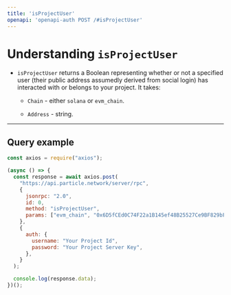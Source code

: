 ```yaml
---
title: 'isProjectUser'
openapi: 'openapi-auth POST /#isProjectUser'
---
```


# Understanding `isProjectUser`

- `isProjectUser` returns a Boolean representing whether or not a specified user (their public address assumedly derived from social login) has interacted with or belongs to your project. It takes:

  - `Chain` - either `solana` or `evm_chain`.

  - `Address` - string.

***

## Query example

```javascript JavaScript
const axios = require("axios");

(async () => {
  const response = await axios.post(
    "https://api.particle.network/server/rpc",
    {
      jsonrpc: "2.0",
      id: 0,
      method: "isProjectUser",
      params: ["evm_chain", "0x6D5fCEd0C74F22a1B145ef48B25527Ce9BF829bF"],
    },
    {
      auth: {
        username: "Your Project Id",
        password: "Your Project Server Key",
      },
    }
  );

  console.log(response.data);
})();
```
